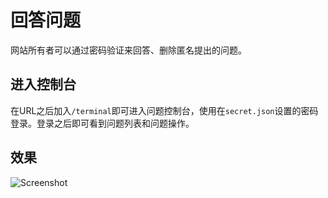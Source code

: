 # 回答问题
 
网站所有者可以通过密码验证来回答、删除匿名提出的问题。

## 进入控制台

在URL之后加入`/terminal`即可进入问题控制台，使用在`secret.json`设置的密码登录。登录之后即可看到问题列表和问题操作。

## 效果

![Screenshot](./images/answer.png)

